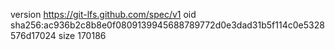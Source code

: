 version https://git-lfs.github.com/spec/v1
oid sha256:ac936b2c8b8e0f0809139945688789772d0e3dad31b5f114c0e5328576d17024
size 170186

